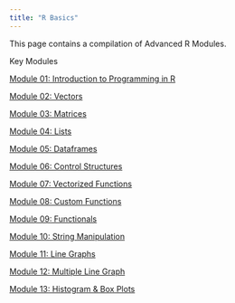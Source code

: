 ```yaml
---
title: "R Basics"
---
```


This page contains a compilation of Advanced R Modules.

Key Modules

[Module 01: Introduction to Programming in R](r_basics/Introduction.qmd)

[Module 02: Vectors](r_basics/vectors.qmd)

[Module 03: Matrices](r_basics/matrices.qmd)

[Module 04: Lists](r_basics/lists.qmd)

[Module 05: Dataframes](r_basics/dataframes.qmd)

[Module 06: Control Structures](r_basics/control_structures.qmd)

[Module 07: Vectorized Functions](r_basics/vectorized_functions.qmd)

[Module 08: Custom Functions](r_basics/custom_functions.qmd)

[Module 09: Functionals](r_basics/functionals.qmd)

[Module 10: String Manipulation](r_basics/string_manipulation.qmd)

[Module 11: Line Graphs](r_basics/line_graphs.qmd)

[Module 12: Multiple Line Graph](r_basics/multi_line.qmd)

[Module 13: Histogram & Box Plots](r_basics/hist_box.qmd)

